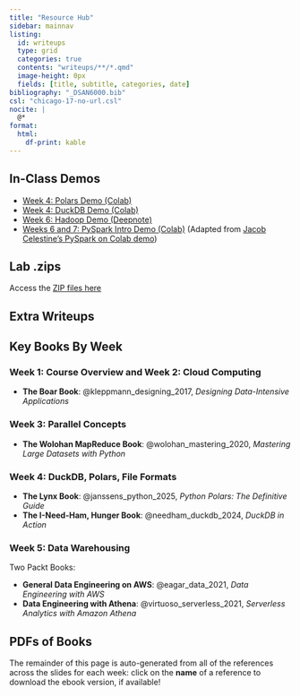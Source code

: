 ```yaml
---
title: "Resource Hub"
sidebar: mainnav
listing:
  id: writeups
  type: grid
  categories: true
  contents: "writeups/**/*.qmd"
  image-height: 0px
  fields: [title, subtitle, categories, date]
bibliography: "_DSAN6000.bib"
csl: "chicago-17-no-url.csl"
nocite: |
  @*
format:
  html:
    df-print: kable
---
```


## In-Class Demos

* [Week 4: Polars Demo (Colab)](https://colab.research.google.com/drive/1tS3nM7FJAqthDqdeXmqgxiOYMcRrFTZq?usp=sharing)
* [Week 4: DuckDB Demo (Colab)](https://colab.research.google.com/drive/1tPlayCjCJqS4D1TKXwtx93knBZhWxqOy?usp=sharing)
* [Week 6: Hadoop Demo (Deepnote)](https://deepnote.com/workspace/Columbia-University-f2637961-0c74-4aff-8153-d766baa193ed/project/MapReduceDemo-41367b13-4253-47c8-8ffe-0544456d6070/notebook/DSAN5500HW5-8b90a6af23d34d239b7da0111228614d?utm_source=share-modal&utm_medium=product-shared-content&utm_campaign=notebook&utm_content=41367b13-4253-47c8-8ffe-0544456d6070)
* [Weeks 6 and 7: PySpark Intro Demo (Colab)](https://colab.research.google.com/drive/17xglntdFVtGpgJRt_Y3fDELYt4Lycf96?usp=sharing) (Adapted from [Jacob Celestine's PySpark on Colab demo](https://jacobcelestine.com/knowledge_repo/colab_and_pyspark/))

## Lab .zips

Access the [ZIP files here](https://jpj.georgetown.domains/dsan6000-zips/)

## Extra Writeups

::: {#writeups}
:::

## Key Books By Week

### Week 1: Course Overview and Week 2: Cloud Computing

* **The Boar Book**: @kleppmann_designing_2017, *Designing Data-Intensive Applications*

### Week 3: Parallel Concepts

* **The Wolohan MapReduce Book**: @wolohan_mastering_2020, *Mastering Large Datasets with Python*

### Week 4: DuckDB, Polars, File Formats

* **The Lynx Book**: @janssens_python_2025, *Python Polars: The Definitive Guide*
* **The I-Need-Ham, Hunger Book**: @needham_duckdb_2024, *DuckDB in Action*

### Week 5: Data Warehousing

Two Packt Books:

* **General Data Engineering on AWS**: @eagar_data_2021, *Data Engineering with AWS*
* **Data Engineering with Athena**: @virtuoso_serverless_2021, *Serverless Analytics with Amazon Athena*

## PDFs of Books

The remainder of this page is auto-generated from all of the references across the slides for each week: click on the **name** of a reference to download the ebook version, if available!

::: {#refs}
:::


